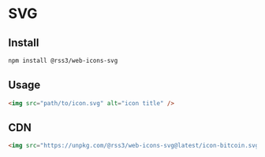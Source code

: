 # SVG

## Install

```bash
npm install @rss3/web-icons-svg
```

## Usage

```html
<img src="path/to/icon.svg" alt="icon title" />
```

## CDN

```html
<img src="https://unpkg.com/@rss3/web-icons-svg@latest/icon-bitcoin.svg" alt="icon title" />
```
